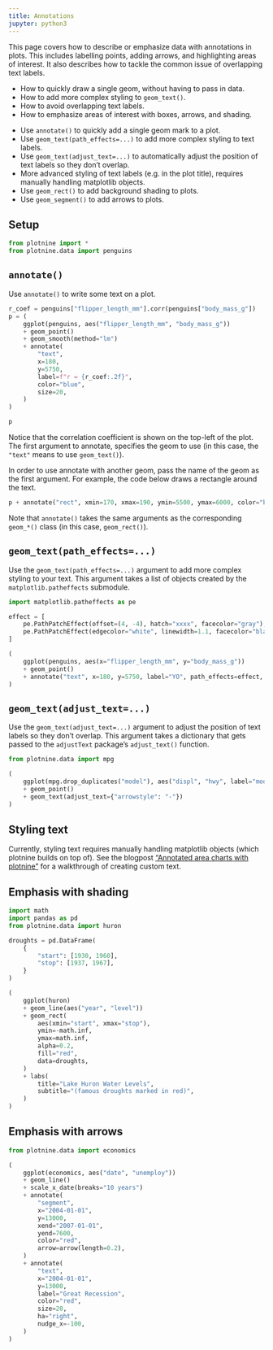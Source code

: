 ```yaml
---
title: Annotations
jupyter: python3
---
```


This page covers how to describe or emphasize data with annotations in plots. This includes labelling points, adding arrows, and highlighting areas of interest. It also describes how to tackle the common issue of overlapping text labels.

:::{.callout-tip title="You will learn"}
* How to quickly draw a single geom, without having to pass in data.
* How to add more complex styling to `geom_text()`.
* How to avoid overlapping text labels.
* How to emphasize areas of interest with boxes, arrows, and shading.
:::

:::{.callout-note title="Key points" collapse="true"}
* Use `annotate()` to quickly add a single geom mark to a plot.
* Use `geom_text(path_effects=...)` to add more complex styling to text labels.
* Use `geom_text(adjust_text=...)` to automatically adjust the position of text labels so they don't overlap.
* More advanced styling of text labels (e.g. in the plot title), requires manually handling matplotlib objects.
* Use `geom_rect()` to add background shading to plots.
* Use `geom_segment()` to add arrows to plots.
:::

## Setup

```python
from plotnine import *
from plotnine.data import penguins
```

## `annotate()`

Use `annotate()` to write some text on a plot.

```python
r_coef = penguins["flipper_length_mm"].corr(penguins["body_mass_g"])
p = (
    ggplot(penguins, aes("flipper_length_mm", "body_mass_g"))
    + geom_point()
    + geom_smooth(method="lm")
    + annotate(
        "text",
        x=180,
        y=5750,
        label=f"r = {r_coef:.2f}",
        color="blue",
        size=20,
    )
)

p
```

Notice that the correlation coefficient is shown on the top-left of the plot. The first argument to annotate, specifies the geom to use (in this case, the `"text"` means to use `geom_text()`).

In order to use annotate with another geom, pass the name of the geom as the first argument. For example, the code below draws a rectangle around the text.

```python
p + annotate("rect", xmin=170, xmax=190, ymin=5500, ymax=6000, color="blue", fill=None)
```

Note that `annotate()` takes the same arguments as the corresponding `geom_*()` class (in this case, `geom_rect()`).

## `geom_text(path_effects=...)`

Use the `geom_text(path_effects=...)` argument to add more complex styling to your text. This argument takes a list of objects created by the `matplotlib.patheffects` submodule.

```python
import matplotlib.patheffects as pe

effect = [
    pe.PathPatchEffect(offset=(4, -4), hatch="xxxx", facecolor="gray"),
    pe.PathPatchEffect(edgecolor="white", linewidth=1.1, facecolor="black"),
]

(
    ggplot(penguins, aes(x="flipper_length_mm", y="body_mass_g"))
    + geom_point()
    + annotate("text", x=180, y=5750, label="YO", path_effects=effect, size=75)
)
```

## `geom_text(adjust_text=...)`

Use the `geom_text(adjust_text=...)` argument to adjust the position of text labels so they don't overlap. This argument takes a dictionary that gets passed to the `adjustText` package's `adjust_text()` function.

```python
from plotnine.data import mpg

(
    ggplot(mpg.drop_duplicates("model"), aes("displ", "hwy", label="model"))
    + geom_point()
    + geom_text(adjust_text={"arrowstyle": "-"})
)
```

## Styling text

Currently, styling text requires manually handling matplotlib objects (which plotnine builds on top of). See the blogpost ["Annotated area charts with plotnine"](https://nrennie.rbind.io/blog/plotnine-annotated-area-chart/) for a walkthrough of creating custom text.


## Emphasis with shading


```python
import math
import pandas as pd
from plotnine.data import huron

droughts = pd.DataFrame(
    {
        "start": [1930, 1960],
        "stop": [1937, 1967],
    }
)

(
    ggplot(huron)
    + geom_line(aes("year", "level"))
    + geom_rect(
        aes(xmin="start", xmax="stop"),
        ymin=-math.inf,
        ymax=math.inf,
        alpha=0.2,
        fill="red",
        data=droughts,
    )
    + labs(
        title="Lake Huron Water Levels",
        subtitle="(famous droughts marked in red)",
    )
)
```

## Emphasis with arrows


```python
from plotnine.data import economics

(
    ggplot(economics, aes("date", "unemploy"))
    + geom_line()
    + scale_x_date(breaks="10 years")
    + annotate(
        "segment",
        x="2004-01-01",
        y=13000,
        xend="2007-01-01",
        yend=7600,
        color="red",
        arrow=arrow(length=0.2),
    )
    + annotate(
        "text",
        x="2004-01-01",
        y=13000,
        label="Great Recession",
        color="red",
        size=20,
        ha="right",
        nudge_x=-100,
    )
)
```